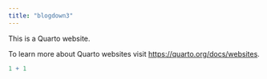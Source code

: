 ```yaml
---
title: "blogdown3"
---
```


This is a Quarto website.

To learn more about Quarto websites visit <https://quarto.org/docs/websites>.

```r
1 + 1
```
